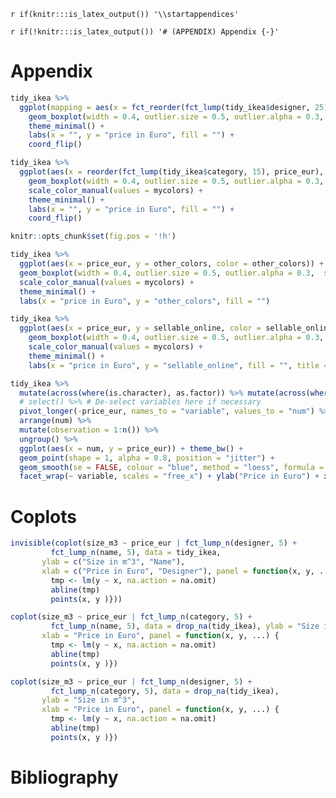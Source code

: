 `r if(knitr:::is_latex_output()) '\\startappendices'`

`r if(!knitr:::is_latex_output()) '# (APPENDIX) Appendix {-}'` 

<!-- If you feel it necessary to include an appendix, it goes here. The first appendix should include the commands above. -->


# Appendix

```r
tidy_ikea %>%
  ggplot(mapping = aes(x = fct_reorder(fct_lump(tidy_ikea$designer, 25), price_eur), y = price_eur, colour = fct_lump(tidy_ikea$designer, 25))) +
    geom_boxplot(width = 0.4, outlier.size = 0.5, outlier.alpha = 0.3,  show.legend = FALSE) +
    theme_minimal() +
    labs(x = "", y = "price in Euro", fill = "") +
    coord_flip()
```


```r
tidy_ikea %>%
  ggplot(aes(x = reorder(fct_lump(tidy_ikea$category, 15), price_eur), y = price_eur, colour = fct_lump(tidy_ikea$category, 15))) +
    geom_boxplot(width = 0.4, outlier.size = 0.5, outlier.alpha = 0.3,  show.legend = FALSE) +
    scale_color_manual(values = mycolors) +
    theme_minimal() +
    labs(x = "", y = "price in Euro", fill = "") +
    coord_flip()
```


```r
knitr::opts_chunk$set(fig.pos = '!h')

tidy_ikea %>%
  ggplot(aes(x = price_eur, y = other_colors, color = other_colors)) +
  geom_boxplot(width = 0.4, outlier.size = 0.5, outlier.alpha = 0.3,  show.legend = FALSE) +
  scale_color_manual(values = mycolors) +
  theme_minimal() +
  labs(x = "price in Euro", y = "other_colors", fill = "")
```

```r
tidy_ikea %>%
  ggplot(aes(x = price_eur, y = sellable_online, color = sellable_online)) +
    geom_boxplot(width = 0.4, outlier.size = 0.5, outlier.alpha = 0.3,  show.legend = FALSE) +
    scale_color_manual(values = mycolors) +
    theme_minimal() +
    labs(x = "price in Euro", y = "sellable_online", fill = "", title = "Price Distribution Sellable Online")
```

```r
tidy_ikea %>%
  mutate(across(where(is.character), as.factor)) %>% mutate(across(where(is.factor), as.numeric)) %>%
  # select() %>% # De-select variables here if necessary
  pivot_longer(-price_eur, names_to = "variable", values_to = "num") %>% group_by(variable) %>%
  arrange(num) %>%
  mutate(observation = 1:n()) %>%
  ungroup() %>%
  ggplot(aes(x = num, y = price_eur)) + theme_bw() +
  geom_point(shape = 1, alpha = 0.8, position = "jitter") +
  geom_smooth(se = FALSE, colour = "blue", method = "loess", formula = 'y ~ x') +
  facet_wrap(~ variable, scales = "free_x") + ylab("Price in Euro") + xlab("")
```




# Coplots

```r
invisible(coplot(size_m3 ~ price_eur | fct_lump_n(designer, 5) + 
         fct_lump_n(name, 5), data = tidy_ikea,
       ylab = c("Size in m^3", "Name"),
       xlab = c("Price in Euro", "Designer"), panel = function(x, y, ...) {
         tmp <- lm(y ~ x, na.action = na.omit)
         abline(tmp)
         points(x, y )}))
```

```r
coplot(size_m3 ~ price_eur | fct_lump_n(category, 5) + 
         fct_lump_n(name, 5), data = drop_na(tidy_ikea), ylab = "Size in m^3",
       xlab = "Price in Euro", panel = function(x, y, ...) {
         tmp <- lm(y ~ x, na.action = na.omit)
         abline(tmp)
         points(x, y )})
```

```r
coplot(size_m3 ~ price_eur | fct_lump_n(designer, 5) + 
         fct_lump_n(category, 5), data = drop_na(tidy_ikea), 
       ylab = "Size in m^3",
       xlab = "Price in Euro", panel = function(x, y, ...) {
         tmp <- lm(y ~ x, na.action = na.omit)
         abline(tmp)
         points(x, y )})
```


# Bibliography













